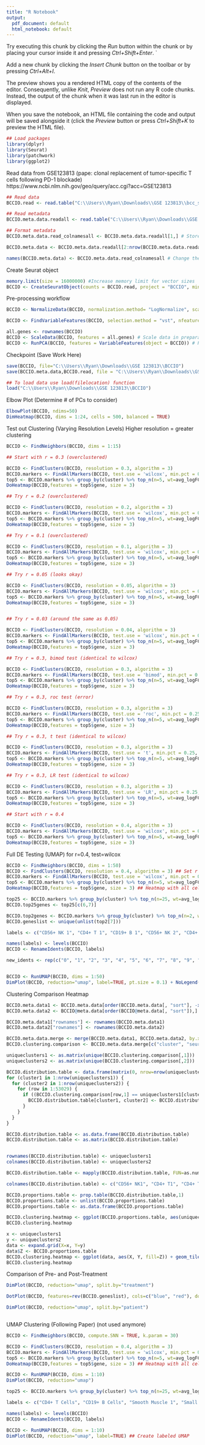 ```yaml
---
title: "R Notebook"
output:
  pdf_document: default
  html_notebook: default
---
```


Try executing this chunk by clicking the *Run* button within the chunk or by placing your cursor inside it and pressing *Ctrl+Shift+Enter*. `

Add a new chunk by clicking the *Insert Chunk* button on the toolbar or by pressing *Ctrl+Alt+I*.

The preview shows you a rendered HTML copy of the contents of the editor. Consequently, unlike *Knit*, *Preview* does not run any R code chunks. Instead, the output of the chunk when it was last run in the editor is displayed.

When you save the notebook, an HTML file containing the code and output will be saved alongside it (click the *Preview* button or press *Ctrl+Shift+K* to preview the HTML file).

```r
## Load packages
library(dplyr)
library(Seurat)
library(patchwork)
library(ggplot2)
```


Read data from GSE123813 (pape: clonal replacement of tumor-specific T cells following PD-1 blockade)
https://www.ncbi.nlm.nih.gov/geo/query/acc.cgi?acc=GSE123813

```r
## Read data
BCCIO.read <- read.table("C:\\Users\\Ryan\\Downloads\\GSE 123813\\bcc_scRNA_counts.txt", row.names = 1, sep="\t", as.is=T)

## Read metadata
BCCIO.meta.data.readall <- read.table("C:\\Users\\Ryan\\Downloads\\GSE 123813\\bcc_all_metadata.txt", row.names = 1, sep="\t", as.is=T)

## Format metadata
BCCIO.meta.data.read_colnamesall <- BCCIO.meta.data.readall[1,] # Store column names 

BCCIO.meta.data <- BCCIO.meta.data.readall[2:nrow(BCCIO.meta.data.readall),] # Get rid of column names (first row)

names(BCCIO.meta.data) <- BCCIO.meta.data.read_colnamesall # Change the column names
```


Create Seurat object

```r
memory.limit(size = 16000000) #Increase memory limit for vector sizes 
BCCIO <- CreateSeuratObject(counts = BCCIO.read, project = "BCCIO", min.cells = 3, min.features = 200, meta.data = BCCIO.meta.data)
```


Pre-processing workflow

```r

BCCIO <- NormalizeData(BCCIO, normalization.method= "LogNormalize", scale.factor = 10000) # Normalize feature expression 

BCCIO <- FindVariableFeatures(BCCIO, selection.method = "vst", nfeatures = 2000) # Feature selection (highly variable features)

all.genes <- rownames(BCCIO)
BCCIO <- ScaleData(BCCIO, features = all.genes) # Scale data in preparation for PCA 
BCCIO <- RunPCA(BCCIO, features = VariableFeatures(object = BCCIO)) # Perform PCA
```


Checkpoint (Save Work Here)

```r

save(BCCIO, file="C:\\Users\\Ryan\\Downloads\\GSE 123813\\BCCIO")
save(BCCIO.meta.data,BCCIO.read, file = "C:\\Users\\Ryan\\Downloads\\GSE 123813\\BCCIOrawdata")

## To load data use load(filelocation) function
load("C:\\Users\\Ryan\\Downloads\\GSE 123813\\BCCIO")
```


Elbow Plot (Determine # of PCs to consider)

```r

ElbowPlot(BCCIO, ndims=50)
DimHeatmap(BCCIO, dims = 1:24, cells = 500, balanced = TRUE)

```


Test out Clustering (Varying Resolution Levels)
Higher resolution = greater clustering

```r

BCCIO <- FindNeighbors(BCCIO, dims = 1:15)

## Start with r = 0.3 (overclustered)

BCCIO <- FindClusters(BCCIO, resolution = 0.3, algorithm = 3)
BCCIO.markers <- FindAllMarkers(BCCIO, test.use = 'wilcox', min.pct = 0.25, logfc.threshold = 0.50, max.cells.per.ident = 500)
top5 <- BCCIO.markers %>% group_by(cluster) %>% top_n(n=5, wt=avg_logFC)
DoHeatmap(BCCIO,features = top5$gene, size = 3)

## Try r = 0.2 (overclustered)

BCCIO <- FindClusters(BCCIO, resolution = 0.2, algorithm = 3)
BCCIO.markers <- FindAllMarkers(BCCIO, test.use = 'wilcox', min.pct = 0.25, logfc.threshold = 0.50, max.cells.per.ident = 500)
top5 <- BCCIO.markers %>% group_by(cluster) %>% top_n(n=5, wt=avg_logFC)
DoHeatmap(BCCIO,features = top5$gene, size = 3)

## Try r = 0.1 (overclustered)

BCCIO <- FindClusters(BCCIO, resolution = 0.1, algorithm = 3)
BCCIO.markers <- FindAllMarkers(BCCIO, test.use = 'wilcox', min.pct = 0.25, logfc.threshold = 0.50, max.cells.per.ident = 500)
top5 <- BCCIO.markers %>% group_by(cluster) %>% top_n(n=5, wt=avg_logFC)
DoHeatmap(BCCIO,features = top5$gene, size = 3)

## Try r = 0.05 (looks okay)

BCCIO <- FindClusters(BCCIO, resolution = 0.05, algorithm = 3)
BCCIO.markers <- FindAllMarkers(BCCIO, test.use = 'wilcox', min.pct = 0.25, logfc.threshold = 0.50, max.cells.per.ident = 500)
top5 <- BCCIO.markers %>% group_by(cluster) %>% top_n(n=5, wt=avg_logFC)
DoHeatmap(BCCIO,features = top5$gene, size = 3)


## Try r = 0.03 (around the same as 0.05)

BCCIO <- FindClusters(BCCIO, resolution = 0.04, algorithm = 3)
BCCIO.markers <- FindAllMarkers(BCCIO, test.use = 'wilcox', min.pct = 0.25, logfc.threshold = 0.50, max.cells.per.ident = 500)
top5 <- BCCIO.markers %>% group_by(cluster) %>% top_n(n=5, wt=avg_logFC)
DoHeatmap(BCCIO,features = top5$gene, size = 3)

## Try r = 0.3, bimod test (identical to wilcox)

BCCIO <- FindClusters(BCCIO, resolution = 0.3, algorithm = 3)
BCCIO.markers <- FindAllMarkers(BCCIO, test.use = 'bimod', min.pct = 0.25, logfc.threshold = 0.50, max.cells.per.ident = 500)
top5 <- BCCIO.markers %>% group_by(cluster) %>% top_n(n=5, wt=avg_logFC)
DoHeatmap(BCCIO,features = top5$gene, size = 3)

## Try r = 0.3, roc test (error)

BCCIO <- FindClusters(BCCIO, resolution = 0.3, algorithm = 3)
BCCIO.markers <- FindAllMarkers(BCCIO, test.use = 'roc', min.pct = 0.25, logfc.threshold = 0.50, max.cells.per.ident = 500)
top5 <- BCCIO.markers %>% group_by(cluster) %>% top_n(n=5, wt=avg_logFC)
DoHeatmap(BCCIO,features = top5$gene, size = 3)

## Try r = 0.3, t test (identical to wilcox)

BCCIO <- FindClusters(BCCIO, resolution = 0.3, algorithm = 3)
BCCIO.markers <- FindAllMarkers(BCCIO, test.use = 't', min.pct = 0.25, logfc.threshold = 0.50, max.cells.per.ident = 500)
top5 <- BCCIO.markers %>% group_by(cluster) %>% top_n(n=5, wt=avg_logFC)
DoHeatmap(BCCIO,features = top5$gene, size = 3)

## Try r = 0.3, LR test (identical to wilcox)

BCCIO <- FindClusters(BCCIO, resolution = 0.3, algorithm = 3)
BCCIO.markers <- FindAllMarkers(BCCIO, test.use = 'LR', min.pct = 0.25, logfc.threshold = 0.50, max.cells.per.ident = 500)
top5 <- BCCIO.markers %>% group_by(cluster) %>% top_n(n=5, wt=avg_logFC)
DoHeatmap(BCCIO,features = top5$gene, size = 3)

## Start with r = 0.4

BCCIO <- FindClusters(BCCIO, resolution = 0.4, algorithm = 3)
BCCIO.markers <- FindAllMarkers(BCCIO, test.use = 'wilcox', min.pct = 0.25, logfc.threshold = 0.50, max.cells.per.ident = 500)
top5 <- BCCIO.markers %>% group_by(cluster) %>% top_n(n=5, wt=avg_logFC)
DoHeatmap(BCCIO,features = top5$gene, size = 3)

```

Full DE Testing (UMAP) for r=0.4, test=wilcox

```r

BCCIO <- FindNeighbors(BCCIO, dims = 1:50)
BCCIO <- FindClusters(BCCIO, resolution = 0.4, algorithm = 3) ## Set r = 0.3
BCCIO.markers <- FindAllMarkers(BCCIO, test.use = 'wilcox', min.pct = 0.25, logfc.threshold = 0.25, max.cells.per.ident = 500) ## Run through all cells
top5 <- BCCIO.markers %>% group_by(cluster) %>% top_n(n=5, wt=avg_logFC)
DoHeatmap(BCCIO,features = top5$gene, size = 3) ## Heatmap with all cells

top25 <- BCCIO.markers %>% group_by(cluster) %>% top_n(n=25, wt=avg_logFC)
BCCIO.top25genes <- top25[c(6,7)]

BCCIO.top2genes <- BCCIO.markers %>% group_by(cluster) %>% top_n(n=2, wt=avg_logFC)
BCCIO.geneslist <- unique(unlist(top2[7]))

labels <- c("CD56+ NK 1", "CD4+ T 1", "CD19+ B 1", "CD56+ NK 2", "CD4+ T 2", "CD33+ Myeloid", "BDCA4+ Dendritic 1", "??1", "CD4+ T 3", "721 B Lymphoblasts", "BDCA4+ Dendritic 2", "??2", "??3", "??4", "??5", "??6", "??7", "??8", "CD34+", "CD19+ B 2")

names(labels) <- levels(BCCIO)
BCCIO <- RenameIdents(BCCIO, labels)

new_idents <- rep(c("0", "1", "2", "3", "4", "5", "6", "7", "8", "9", "10", "11", "12", "13", "14", "15", "16", "17", "18", "19"), times=c("CD56+ NK 1", "CD4+ T 1", "CD19+ B 1", "CD56+ NK 2", "CD4+ T 2", "CD33+ Myeloid", "BDCA4+ Dendritic 1", "??1", "CD4+ T 3", "721 B Lymphoblasts", "BDCA4+ Dendritic 2", "??2", "??3", "??4", "??5", "??6", "??7", "??8", "CD34+", "CD19+ B 2"))


BCCIO <- RunUMAP(BCCIO, dims = 1:50)
DimPlot(BCCIO, reduction="umap", label=TRUE, pt.size = 0.1) + NoLegend() ## Create labeled UMAP

```

Clustering Comparison Heatmap 

```r

BCCIO.meta.data1 <- BCCIO.meta.data[order(BCCIO.meta.data[, "sort"], -xtfrm(BCCIO.meta.data[, "treatment"])),]
BCCIO.meta.data2 <- BCCIO@meta.data[order(BCCIO@meta.data[, "sort"]),]

BCCIO.meta.data1["rownames"] <- rownames(BCCIO.meta.data1)
BCCIO.meta.data2["rownames"] <- rownames(BCCIO.meta.data2)

BCCIO.meta.data.merge <- merge(BCCIO.meta.data1, BCCIO.meta.data2, by.x=c("rownames"), by.y=c("rownames"))
BCCIO.clustering.comparison <- BCCIO.meta.data.merge[c("cluster", "seurat_clusters")]

uniqueclusters1 <- as.matrix(unique(BCCIO.clustering.comparison[,1]))
uniqueclusters2 <- as.matrix(unique(BCCIO.clustering.comparison[,2]))

BCCIO.distribution.table <- data.frame(matrix(0, nrow=nrow(uniqueclusters1), ncol=nrow(uniqueclusters2)))
for (cluster1 in 1:nrow(uniqueclusters1)) {
  for (cluster2 in 1:nrow(uniqueclusters2)) {
    for (row in 1:53029) {
      if ((BCCIO.clustering.comparison[row,1] == uniqueclusters1[cluster1,]) & (BCCIO.clustering.comparison[row,2] == uniqueclusters2[cluster2,])) {
        BCCIO.distribution.table[cluster1, cluster2] <- BCCIO.distribution.table[cluster1, cluster2] + 1
      }
    }
  }
}

BCCIO.distribution.table <- as.data.frame(BCCIO.distribution.table)
BCCIO.distribution.table <- as.matrix(BCCIO.distribution.table)


rownames(BCCIO.distribution.table) <- uniqueclusters1
colnames(BCCIO.distribution.table) <- uniqueclusters2

BCCIO.distribution.table <- mapply(BCCIO.distribution.table, FUN=as.numeric)

colnames(BCCIO.distribution.table) <- c("CD56+ NK1", "CD4+ T1", "CD4+ T2", "721 B Lymphoblasts", "CD34+", "CD4+ T3", "CD56+ NK2", "CD19+ B1", "CD33+ Myeloid", "BDCA4+ Dendritic2", "BDCA4+ Dendritic1", "??5", "CD19+ B2", "CAFs", "Endothelial", "Myofibroblasts", "??8", "Tumor1", "Tumor2", "Melanocytes")

BCCIO.proportions.table <- prop.table(BCCIO.distribution.table,1)
BCCIO.proportions.table <- unlist(BCCIO.proportions.table)
BCCIO.proportions.table <- as.data.frame(BCCIO.proportions.table)

BCCIO.clustering.heatmap <- ggplot(BCCIO.proportions.table, aes(uniqueclusters2, uniqueclusters1, fill=Proportion)) + geom_tile() + scale_fill_distiller(palette = "Spectral") + theme(axis.text.x = element_text(angle=45, hjust=1)) + labs(x="My Clustering", y="Metadata Clustering")
BCCIO.clustering.heatmap

x <- uniqueclusters1
y <- uniqueclusters2
data <- expand.grid(X=x, Y=y)
data$Z <- BCCIO.proportions.table
BCCIO.clustering.heatmap <- ggplot(data, aes(X, Y, fill=Z)) + geom_tile() + scale_fill_distiller(palette="Spectral") + theme(axis.text.x = element_text(angle=45, hjust=1)) + labs(x="My Clustering", y="Metadata Clustering")
BCCIO.clustering.heatmap

```





Comparison of Pre- and Post-Treatment

```r

DimPlot(BCCIO, reduction="umap", split.by="treatment")

DotPlot(BCCIO, features=rev(BCCIO.geneslist), cols=c("blue", "red"), dot.scale=8, split.by="treatment") + RotatedAxis()

DimPlot(BCCIO, reduction="umap", split.by="patient")



```






















UMAP Clustering (Following Paper) (not used anymore)

```r

BCCIO <- FindNeighbors(BCCIO, compute.SNN = TRUE, k.param = 30)

BCCIO <- FindClusters(BCCIO, resolution = 0.4, algorithm = 3) 
BCCIO.markers <- FindAllMarkers(BCCIO, test.use = 'wilcox', min.pct = 0.25, logfc.threshold = 0.50, max.cells.per.ident = Inf) 
top5 <- BCCIO.markers %>% group_by(cluster) %>% top_n(n=5, wt=avg_logFC)
DoHeatmap(BCCIO,features = top5$gene, size = 3) ## Heatmap with all cells

BCCIO <- RunUMAP(BCCIO, dims = 1:10)
DimPlot(BCCIO, reduction="umap")

top25 <- BCCIO.markers %>% group_by(cluster) %>% top_n(n=25, wt=avg_logFC) ## top 25 markers per cluster for UMAP labeling

labels <- c("CD4+ T Cells", "CD19+ B Cells", "Smooth Muscle 1", "Small Intestine", "Bronchial Epithelial Cells", "Smooth Muscle 2", "721 B Lymphocytes", "Tongue", "Cardiac Myocytes") ## Lables found using Human Gene Atlas on Enrichr

names(labels) <- levels(BCCIO)
BCCIO <- RenameIdents(BCCIO, labels)

BCCIO <- RunUMAP(BCCIO, dims = 1:10)
DimPlot(BCCIO, reduction="umap", label=TRUE) ## Create labeled UMAP

```
